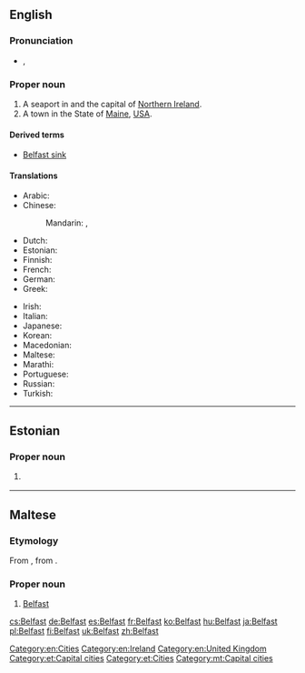 ==English==
{{wikipedia}}

===Pronunciation===
* {{a|UK}} {{IPA|/ˈbɛl.fæst/}}, {{X-SAMPA|/"bEl.f{st/}}

===Proper noun===
{{en-proper noun}}

# A seaport in and the capital of [[Northern Ireland]].
# A town in the State of [[Maine]], [[USA]].

====Derived terms====
* [[Belfast sink]]

====Translations====
{{trans-top|capital of Northern Ireland}}
* Arabic: {{t-|ar|بلفاست|m|tr=bilfaast|sc=Arab}}
* Chinese:
*: Mandarin: {{t|zh|貝爾法斯特|sc=Hani}}, {{t|zh|贝尔法斯特|tr=Bèi'ěrfǎsītè|sc=Hani}}
* Dutch: {{t-|nl|belfast}}
* Estonian: {{t-|et|Belfast}}
* Finnish: {{t+|fi|Belfast}}
* French: {{t+|fr|Belfast|m}}
* German: {{t+|de|Belfast|n}}
* Greek: {{t-|el|Μπέλφαστ|m|tr=Bélfast|sc=Grek}}
{{trans-mid}}
* Irish: {{t-|ga|Béal Feirste|m}}
* Italian: {{t-|it|Belfast|f}}
* Japanese: {{t-|ja|ベルファスト|tr=Berufasuto|sc=Jpan}}
* Korean: {{t-|ko|벨파스트|tr=Belpaseuteu|sc=Kore}}
* Macedonian: {{t-|mk|Белфаст|m|tr=Bélfast}}
* Maltese: {{t-|mt|Belfast|xs=Maltese}}
* Marathi: {{t-|mr|बेल्फास्ट|n|tr=belfāsṭa|sc=Deva}}
* Portuguese: {{t-|pt|Belfast}}
* Russian: {{t-|ru|Белфаст|m|tr=Bélfast|sc=Cyrl}}
* Turkish: {{t-|tr|Belfast}}
{{trans-bottom}}

[[Category:en:Cities]]
[[Category:en:Ireland]]
[[Category:en:United Kingdom]]

----

==Estonian==

===Proper noun===
{{head|et|proper noun}}

# {{l|en|Belfast}} {{gloss|capital of [[Northern Ireland]]}}

[[Category:et:Capital cities]]
[[Category:et:Cities]]

----

==Maltese==

===Etymology===
From {{etyl|en|mt}} {{term|Belfast|lang=en}}, from {{etyl|ga|mt}}.

===Proper noun===
{{head|mt|proper noun|g=m}}

# [[#English|Belfast]]

[[Category:mt:Capital cities]]

[[cs:Belfast]]
[[de:Belfast]]
[[es:Belfast]]
[[fr:Belfast]]
[[ko:Belfast]]
[[hu:Belfast]]
[[ja:Belfast]]
[[pl:Belfast]]
[[fi:Belfast]]
[[uk:Belfast]]
[[zh:Belfast]]
